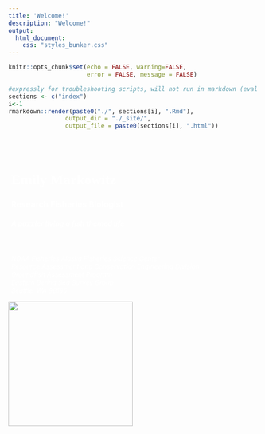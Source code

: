 ```yaml
---
title: 'Welcome!'
description: "Welcome!"
output:
  html_document:
    css: "styles_bunker.css"
---
```


```r
knitr::opts_chunk$set(echo = FALSE, warning=FALSE, 
                      error = FALSE, message = FALSE)
```

```r
#expressly for troubleshooting scripts, will not run in markdown (eval = FALSE)
sections <- c("index")
i<-1
rmarkdown::render(paste0("./", sections[i], ".Rmd"),
                output_dir = "./_site/",
                output_file = paste0(sections[i], ".html"))
```


<div class = "row">
<div class = "col-md-7">

<br>

<!-- <div style="color:white;" ><h1><b>Emily Markowitz</b></h1></div> -->

<div class="top-right" style="float: right; margin-right: 120px; color:white;" >
  <h1 style="font-family: 'Roboto Slab', serif; font-weight: 900;" ><b>Emily Markowitz</b></h1>
  <h3 style="color:white;" ><b>Research Fisheries Biologist</b></h3>
  <h5><i>A puzzler living a fish themed life</i></h5>
  <br>
  <p><i><font size="-1">NOAA Fisheries Alaska Fisheries Science Center<br>
  Resource Assessment and Conservation Engineering Division<br>
  Groundfish Assessment Program<br>
  Eastern Bering Sea Survey Group<br>
  Seattle, WA 98195</font></i></p>
</div>

</div>

<div class = "col-md-4">


![](images/profile.png){width=250px}

</div>

<div class = "col-md-1">

</div>
</div>

<br>


